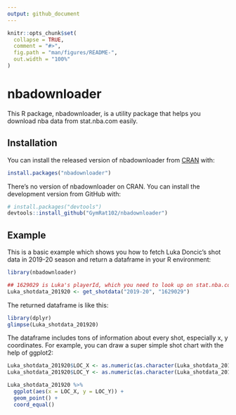```yaml
---
output: github_document
---
```


<!-- README.md is generated from README.Rmd. Please edit that file -->

```r
knitr::opts_chunk$set(
  collapse = TRUE,
  comment = "#>",
  fig.path = "man/figures/README-",
  out.width = "100%"
)
```

# nbadownloader

<!-- badges: start -->
<!-- badges: end -->

This R package, nbadownloader, is a utility package that helps you download nba data from stat.nba.com easily. 

## Installation

You can install the released version of nbadownloader from [CRAN](https://CRAN.R-project.org) with:

``` r
install.packages("nbadownloader")
```

There's no version of nbadownloader on CRAN. You can install the development version from GitHub with:

``` r
# install.packages("devtools")
devtools::install_github("GymRat102/nbadownloader")
```
## Example

This is a basic example which shows you how to fetch Luka Doncic's shot data in 2019-20 season and return a dataframe in your R environment:

``` r
library(nbadownloader)

## 1629029 is Luka's playerId, which you need to look up on stat.nba.com by your own at this stage.
Luka_shotdata_201920 <- get_shotdata("2019-20", "1629029") 
```

The returned dataframe is like this:

```r
library(dplyr)
glimpse(Luka_shotdata_201920)
```

The dataframe includes tons of information about every shot, especially x, y coordinates. For example, you can draw a super simple shot chart with the help of ggplot2:

```r
Luka_shotdata_201920$LOC_X <- as.numeric(as.character(Luka_shotdata_201920$LOC_X))
Luka_shotdata_201920$LOC_Y <- as.numeric(as.character(Luka_shotdata_201920$LOC_Y))

Luka_shotdata_201920 %>% 
  ggplot(aes(x = LOC_X, y = LOC_Y)) + 
  geom_point() +
  coord_equal()
```


